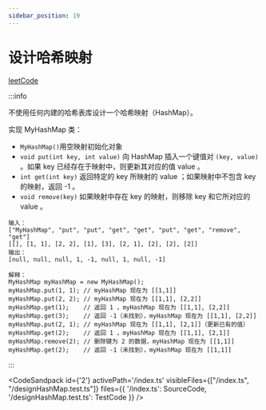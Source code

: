 ```yaml
---
sidebar_position: 19
---
```



# 设计哈希映射



[leetCode](https://leetcode.cn/problems/design-hashmap/)

:::info

不使用任何内建的哈希表库设计一个哈希映射（HashMap）。

实现 MyHashMap 类：

- `MyHashMap()`用空映射初始化对象
- `void put(int key, int value)` 向 HashMap 插入一个键值对 `(key, value)` 。如果 key 已经存在于映射中，则更新其对应的值 value 。
- `int get(int key)` 返回特定的 key 所映射的 value ；如果映射中不包含 key 的映射，返回 -1 。
- `void remove(key)` 如果映射中存在 key 的映射，则移除 key 和它所对应的 value 。

```
输入：
["MyHashMap", "put", "put", "get", "get", "put", "get", "remove", "get"]
[[], [1, 1], [2, 2], [1], [3], [2, 1], [2], [2], [2]]
输出：
[null, null, null, 1, -1, null, 1, null, -1]

解释：
MyHashMap myHashMap = new MyHashMap();
myHashMap.put(1, 1); // myHashMap 现在为 [[1,1]]
myHashMap.put(2, 2); // myHashMap 现在为 [[1,1], [2,2]]
myHashMap.get(1);    // 返回 1 ，myHashMap 现在为 [[1,1], [2,2]]
myHashMap.get(3);    // 返回 -1（未找到），myHashMap 现在为 [[1,1], [2,2]]
myHashMap.put(2, 1); // myHashMap 现在为 [[1,1], [2,1]]（更新已有的值）
myHashMap.get(2);    // 返回 1 ，myHashMap 现在为 [[1,1], [2,1]]
myHashMap.remove(2); // 删除键为 2 的数据，myHashMap 现在为 [[1,1]]
myHashMap.get(2);    // 返回 -1（未找到），myHashMap 现在为 [[1,1]]
```
:::


<CodeSandpack
  id={'2'}
  activePath='/index.ts'
  visibleFiles={["/index.ts", "/designHashMap.test.ts"]}
  files={{
    '/index.ts': SourceCode,
    '/designHashMap.test.ts': TestCode
  }}
/>